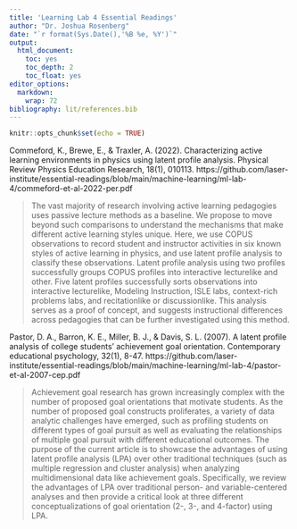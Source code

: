 ```yaml
---
title: 'Learning Lab 4 Essential Readings'
author: "Dr. Joshua Rosenberg"
date: "`r format(Sys.Date(),'%B %e, %Y')`"
output:
  html_document:
    toc: yes
    toc_depth: 2
    toc_float: yes
editor_options:
  markdown:
    wrap: 72
bibliography: lit/references.bib
---
```


```r
knitr::opts_chunk$set(echo = TRUE)
```

Commeford, K., Brewe, E., & Traxler, A. (2022). Characterizing active learning environments in physics using latent profile analysis. Physical Review Physics Education Research, 18(1), 010113. https://github.com/laser-institute/essential-readings/blob/main/machine-learning/ml-lab-4/commeford-et-al-2022-per.pdf

> The vast majority of research involving active learning pedagogies uses passive lecture methods as a baseline. We propose to move beyond such comparisons to understand the mechanisms that make different active learning styles unique. Here, we use COPUS observations to record student and instructor activities in six known styles of active learning in physics, and use latent profile analysis to classify these observations. Latent profile analysis using two profiles successfully groups COPUS profiles into interactive lecturelike and other. Five latent profiles successfully sorts observations into interactive lecturelike, Modeling Instruction, ISLE labs, context-rich problems labs, and recitationlike or discussionlike. This analysis serves as a proof of concept, and suggests instructional differences across pedagogies that can be further investigated using this method.

Pastor, D. A., Barron, K. E., Miller, B. J., & Davis, S. L. (2007). A latent profile analysis of college students’ achievement goal orientation. Contemporary educational psychology, 32(1), 8-47. https://github.com/laser-institute/essential-readings/blob/main/machine-learning/ml-lab-4/pastor-et-al-2007-cep.pdf

> Achievement goal research has grown increasingly complex with the number of proposed goal orientations that motivate students. As the number of proposed goal constructs proliferates, a variety of data analytic challenges have emerged, such as profiling students on different types of goal pursuit as well as evaluating the relationships of multiple goal pursuit with different educational outcomes. The purpose of the current article is to showcase the advantages of using latent profile analysis (LPA) over other traditional techniques (such as multiple regression and cluster analysis) when analyzing multidimensional data like achievement goals. Specifically, we review the advantages of LPA over traditional person- and variable-centered analyses and then provide a critical look at three different conceptualizations of goal orientation (2-, 3-, and 4-factor) using LPA.